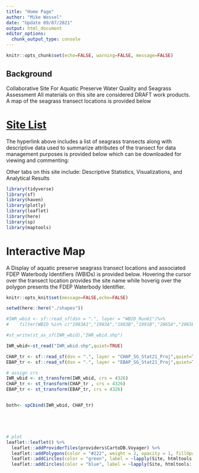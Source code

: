 ```yaml
---
title: "Home Page"
author: "Mike Wessel"
date: "Update 09/07/2021"
output: html_document
editor_options: 
  chunk_output_type: console
---
```



```r
knitr::opts_chunk$set(echo=FALSE, warning=FALSE, message=FALSE)
```


## Background

Collaborative Site For Aquatic Preserve Water Quality and Seagrass Assessment
All materials on this site are considered DRAFT work products.
A map of the seagrass transect locations is provided below 

# [Site List](https://mikewessel.github.io/AP/docs/sites.pdf){target="_blank"}
The hyperlink above includes a list of seagrass transects along with descriptive data used to summarize attributes of the transect for data management purposes is provided below which can be downloaded for viewing and commenting: 

Other tabs on this site include:
  Descriptive Statistics, 
  Visualizations, and 
  Analytical Results


```r

library(tidyverse)
library(sf)
library(haven)
library(plotly)
library(leaflet)
library(here)
library(sp)
library(maptools)
```

# Interactive Map 
A Display of aquatic preserve seagrass transect locations and associated FDEP Waterbody Identifiers (WBIDs) is provided below. Hovering the cursor over the transect location provides the site name while hoverig over the polygon presents the FDEP Waterbody Identifier.





```r
knitr::opts_knit$set(message=FALSE,echo=FALSE)

setwd(here::here("./shapes"))

#IWR_wbid <- sf::read_sf(dsn = ".", layer = "WBID_Run61")%>%
#    filter(WBID %in% c("1983A1","1983A","1983B","1991B","2065A","2065B","2065C","2065D","2065E","2065F","2065G","2065H1","1991A","2056A","2056B","3240A","3240B","3258A1","3258I"))

#st_write(st_as_sf(IWR_wbid),"IWR_wbid.shp")

IWR_wbid<-st_read("IWR_wbid.shp",quiet=TRUE)

CHAP_tr <- sf::read_sf(dsn = ".", layer = "CHAP_SG_Stat21_Proj",quiet=TRUE)
EBAP_tr <- sf::read_sf(dsn = ".", layer = "EBAP_SG_Stat21_Proj",quiet=TRUE)

# assign crs
IWR_wbid <- st_transform(IWR_wbid, crs = 4326)
CHAP_tr <- st_transform(CHAP_tr , crs = 4326)
EBAP_tr <- st_transform(EBAP_tr, crs = 4326)


both<- spCbind(IWR_wbid, CHAP_tr)





# plot
leaflet::leaflet() %>%
  leaflet::addProviderTiles(providers$CartoDB.Voyager) %>%
  leaflet::addPolygons(color = "#222", weight = 2, opacity = 1, fillOpacity = 0,label = ~lapply(WBID, htmltools::htmlEscape), data = IWR_wbid ) %>%
  leaflet::addCircles(color = "green", label = ~lapply(Site, htmltools::htmlEscape),data = CHAP_tr)%>%
  leaflet::addCircles(color = "blue", label = ~lapply(Site, htmltools::htmlEscape),data = EBAP_tr)
```



